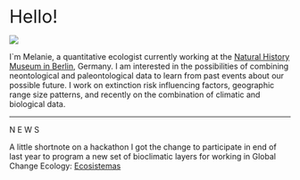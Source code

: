 


<div class="wrapper"></div>

<br>

<!-- <div style="background-color:lightgrey"> -->
<!--   <font size="5"> -->
<!--   <font color="red"> -->
<!--   NEWS : -->
<!--   </font> -->
<!--   Our paper on [Diversity partitioning in the Phanerozoic](https://www.pnas.org/content/early/2018/12/13/1814487116) in PNAS -->
<!--   </font> -->
<!-- </div> -->


 <font size="6">Hello!</font> 

<div style="width:200px; height=1700px">
![](portrait.jpg) 
</div>

I`m Melanie, a quantitative ecologist currently working at the [Natural History Museum in Berlin](https://www.naturkundemuseum.berlin/en/einblicke/mitarbeiter/melanie.tietje), Germany. I am interested in the possibilities of combining neontological and paleontological data to learn from past events about our possible future. I work on extinction risk influencing factors, geographic range size patterns, and recently on the combination of climatic and biological data. 


------

N E W S

A little shortnote on a hackathon I got the change to participate in end of last year to program a new set of bioclimatic layers for working in Global Change Ecology:   [Ecosistemas](https://www.revistaecosistemas.net/index.php/ecosistemas/article/view/1707)
